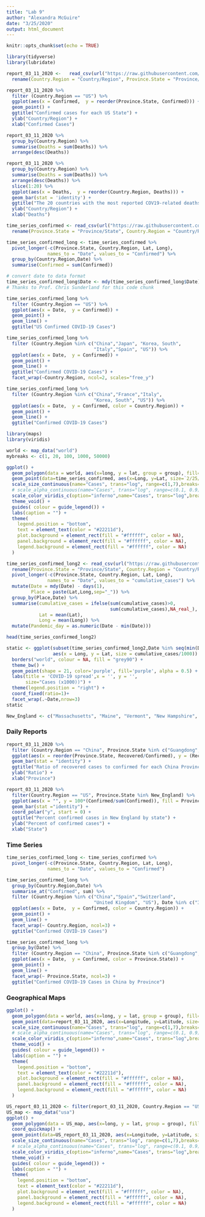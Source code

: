 ```yaml
---
title: "Lab 9"
author: "Alexandra McGuire"
date: "3/25/2020"
output: html_document
---
```


```r
knitr::opts_chunk$set(echo = TRUE)
```


```r
library(tidyverse)
library(lubridate)

report_03_11_2020 <-   read_csv(url("https://raw.githubusercontent.com/CSSEGISandData/COVID-19/master/csse_covid_19_data/csse_covid_19_daily_reports/03-11-2020.csv")) %>%
  rename(Country.Region = "Country/Region", Province.State = "Province/State")

report_03_11_2020 %>% 
  filter (Country.Region == "US") %>% 
  ggplot(aes(x = Confirmed,  y = reorder(Province.State, Confirmed))) + 
  geom_point() +
  ggtitle("Confirmed cases for each US State") +
  ylab("Country/Region") +
  xlab("Confirmed Cases")

report_03_11_2020 %>% 
  group_by(Country.Region) %>% 
  summarise(Deaths = sum(Deaths)) %>% 
  arrange(desc(Deaths))

report_03_11_2020 %>% 
  group_by(Country.Region) %>% 
  summarise(Deaths = sum(Deaths)) %>% 
  arrange(desc(Deaths)) %>% 
  slice(1:20) %>% 
  ggplot(aes(x = Deaths,  y = reorder(Country.Region, Deaths))) + 
  geom_bar(stat = 'identity') +
  ggtitle("The 20 countries with the most reported COV19-related deaths") +
  ylab("Country/Region") +
  xlab("Deaths")
```


```r
time_series_confirmed <- read_csv(url("https://raw.githubusercontent.com/CSSEGISandData/COVID-19/master/csse_covid_19_data/csse_covid_19_time_series/time_series_covid19_confirmed_global.csv")) %>%
  rename(Province.State = "Province/State", Country.Region = "Country/Region")

time_series_confirmed_long <- time_series_confirmed %>% 
  pivot_longer(-c(Province.State, Country.Region, Lat, Long),
               names_to = "Date", values_to = "Confirmed") %>% 
  group_by(Country.Region,Date) %>% 
  summarise(Confirmed = sum(Confirmed))

# convert date to data format
time_series_confirmed_long$Date <- mdy(time_series_confirmed_long$Date)
# Thanks to Prof. Chris Sunderland for this code chunk

time_series_confirmed_long %>% 
  filter (Country.Region == "US") %>% 
  ggplot(aes(x = Date,  y = Confirmed)) + 
  geom_point() +
  geom_line() +
  ggtitle("US Confirmed COVID-19 Cases")

time_series_confirmed_long %>% 
  filter (Country.Region %in% c("China","Japan", "Korea, South",
                                "Italy","Spain", "US")) %>% 
  ggplot(aes(x = Date,  y = Confirmed)) + 
  geom_point() +
  geom_line() +
  ggtitle("Confirmed COVID-19 Cases") +
  facet_wrap(~Country.Region, ncol=2, scales="free_y")

time_series_confirmed_long %>% 
  filter (Country.Region %in% c("China","France","Italy", 
                                "Korea, South", "US")) %>% 
  ggplot(aes(x = Date,  y = Confirmed, color = Country.Region)) + 
  geom_point() +
  geom_line() +
  ggtitle("Confirmed COVID-19 Cases")

```

```r
library(maps)
library(viridis)

world <- map_data("world")
mybreaks <- c(1, 20, 100, 1000, 50000)

ggplot() +
  geom_polygon(data = world, aes(x=long, y = lat, group = group), fill="grey", alpha=0.3) +
  geom_point(data=time_series_confirmed, aes(x=Long, y=Lat, size=`2/25/20`, color=`2/25/20`),stroke=F, alpha=0.7) +
  scale_size_continuous(name="Cases", trans="log", range=c(1,7),breaks=mybreaks, labels = c("1-19", "20-99", "100-999", "1,000-49,999", "50,000+")) +
  # scale_alpha_continuous(name="Cases", trans="log", range=c(0.1, 0.9),breaks=mybreaks) +
  scale_color_viridis_c(option="inferno",name="Cases", trans="log",breaks=mybreaks, labels = c("1-19", "20-99", "100-999", "1,000-49,999", "50,000+")) +
  theme_void() + 
  guides( colour = guide_legend()) +
  labs(caption = "") +
  theme(
    legend.position = "bottom",
    text = element_text(color = "#22211d"),
    plot.background = element_rect(fill = "#ffffff", color = NA), 
    panel.background = element_rect(fill = "#ffffff", color = NA), 
    legend.background = element_rect(fill = "#ffffff", color = NA)
  )
```

```r
time_series_confirmed_long2 <- read_csv(url("https://raw.githubusercontent.com/CSSEGISandData/COVID-19/master/csse_covid_19_data/csse_covid_19_time_series/time_series_covid19_confirmed_global.csv")) %>%
  rename(Province.State = "Province/State", Country.Region = "Country/Region") %>%
  pivot_longer(-c(Province.State, Country.Region, Lat, Long),
               names_to = "Date", values_to = "cumulative_cases") %>%
  mutate(Date = mdy(Date) - days(1),
         Place = paste(Lat,Long,sep="_")) %>%
  group_by(Place,Date) %>%
  summarise(cumulative_cases = ifelse(sum(cumulative_cases)>0,
                                      sum(cumulative_cases),NA_real_),
            Lat = mean(Lat),
            Long = mean(Long)) %>%
  mutate(Pandemic_day = as.numeric(Date - min(Date)))

head(time_series_confirmed_long2)

static <- ggplot(subset(time_series_confirmed_long2,Date %in% seq(min(Date),max(Date),7)),
                 aes(x = Long, y = Lat, size = cumulative_cases/1000)) +
  borders("world", colour = NA, fill = "grey90") +
  theme_bw() +
  geom_point(shape = 21, color='purple', fill='purple', alpha = 0.5) +
  labs(title = 'COVID-19 spread',x = '', y = '',
       size="Cases (x1000))") +
  theme(legend.position = "right") +
  coord_fixed(ratio=1)+
  facet_wrap(.~Date,nrow=3)
static

New_England <- c("Massachusetts", "Maine", "Vermont", "New Hampshire", "Connecticut", "Rhode Island")
```

### Daily Reports
```r
report_03_11_2020 %>%
  filter (Country.Region == "China", Province.State %in% c("Guangdong", "Guangxi", "Beijing", "Chongqing", "Zhejiang", "Sichuan")) %>%
  ggplot(aes(x = reorder(Province.State, Recovered/Confirmed), y = (Recovered/Confirmed), fill = Province.State)) +
  geom_bar(stat = "identity") +
  ggtitle("Ratio of recovered cases to confirmed for each China Province") +
  ylab("Ratio") +
  xlab("Province")
```

```r
report_03_11_2020 %>%
  filter(Country.Region == "US", Province.State %in% New_England) %>%
  ggplot(aes(x = "", y = 100*(Confirmed/sum(Confirmed)), fill = Province.State)) +
  geom_bar(stat ="identity") +
  coord_polar("y", start = 0) +
  ggtitle("Percent confirmed cases in New England by state") +
  ylab("Percent of confirmed cases") +
  xlab("State")
```

### Time Series
```r
time_series_confirmed_long <- time_series_confirmed %>% 
  pivot_longer(-c(Province.State, Country.Region, Lat, Long),
               names_to = "Date", values_to = "Confirmed")

time_series_confirmed_long %>% 
  group_by(Country.Region,Date) %>%
  summarise_at("Confirmed", sum) %>%
  filter (Country.Region %in% c("China","Spain","Switzerland", 
                                "United Kingdom", "US"), Date %in% c("3/1/20" ,"3/5/20", "3/9/20", "3/13/20", "3/18/20", "3/22/20", "3/26/20")) %>% 
  ggplot(aes(x = Date,  y = Confirmed, color = Country.Region)) + 
  geom_point() +
  geom_line() +
  facet_wrap(~ Country.Region, ncol=3) +
  ggtitle("Confirmed COVID-19 Cases")
```

```r
time_series_confirmed_long %>% 
  group_by(Date) %>%
  filter (Country.Region == "China", Province.State %in% c("Guangdong", "Guangxi", "Beijing", "Chongqing", "Zhejiang", "Sichuan"), Date %in% c("2/12/20", "2/15/20", "2/18/20", "2/21/20", "2/24/20", "2/27/20")) %>%
  ggplot(aes(x = Date,  y = Confirmed, color = Province.State)) + 
  geom_point() +
  geom_line() +
  facet_wrap(~ Province.State, ncol=3) +
  ggtitle("Confirmed COVID-19 Cases in China by Province")
```

### Geographical Maps
```r
ggplot() +
  geom_polygon(data = world, aes(x=long, y = lat, group = group), fill="grey", alpha=0.3) +
  geom_point(data=report_03_11_2020, aes(x=Longitude, y=Latitude, size=`Deaths`, color=`Deaths`),stroke=F, alpha=0.7) +
  scale_size_continuous(name="Cases", trans="log", range=c(1,7),breaks=mybreaks, labels = c("1-19", "20-99", "100-999", "1,000-2,999", "3000+")) +
  # scale_alpha_continuous(name="Cases", trans="log", range=c(0.1, 0.9),breaks=mybreaks) +
  scale_color_viridis_c(option="inferno",name="Cases", trans="log",breaks=mybreaks, labels = c("1-19", "20-99", "100-999", "1,000-2,999", "3000+")) +
  theme_void() + 
  guides( colour = guide_legend()) +
  labs(caption = "") +
  theme(
    legend.position = "bottom",
    text = element_text(color = "#22211d"),
    plot.background = element_rect(fill = "#ffffff", color = NA), 
    panel.background = element_rect(fill = "#ffffff", color = NA), 
    legend.background = element_rect(fill = "#ffffff", color = NA)
  )
```

```r
US_report_03_11_2020 <- filter(report_03_11_2020, Country.Region == "US")
US_map <- map_data("usa")
ggplot() +
  geom_polygon(data = US_map, aes(x=long, y = lat, group = group), fill="grey", alpha=0.3) +
  coord_quickmap() +
  geom_point(data=US_report_03_11_2020, aes(x=Longitude, y=Latitude, size=`Confirmed`, color=`Confirmed`),stroke=F, alpha=0.7) +
  scale_size_continuous(name="Cases", trans="log", range=c(1,7),breaks=mybreaks, labels = c("1-10", "11-99", "100-199", "200-299", "300+")) +
  # scale_alpha_continuous(name="Cases", trans="log", range=c(0.1, 0.9),breaks=mybreaks) +
  scale_color_viridis_c(option="inferno",name="Cases", trans="log",breaks=mybreaks, labels = c("1-10", "11-99", "100-199", "200-299", "300+")) +
  theme_void() + 
  guides( colour = guide_legend()) +
  labs(caption = "") +
  theme(
    legend.position = "bottom",
    text = element_text(color = "#22211d"),
    plot.background = element_rect(fill = "#ffffff", color = NA), 
    panel.background = element_rect(fill = "#ffffff", color = NA), 
    legend.background = element_rect(fill = "#ffffff", color = NA)
  )
```